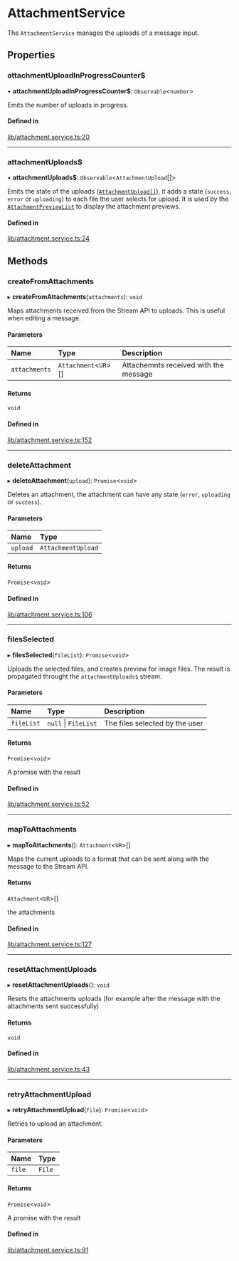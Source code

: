 # AttachmentService

The `AttachmentService` manages the uploads of a message input.

## Properties

### attachmentUploadInProgressCounter$

• **attachmentUploadInProgressCounter$**: `Observable`<`number`\>

Emits the number of uploads in progress.

#### Defined in

[lib/attachment.service.ts:20](https://github.com/GetStream/stream-chat-angular/blob/04a8490/projects/stream-chat-angular/src/lib/attachment.service.ts#L20)

___

### attachmentUploads$

• **attachmentUploads$**: `Observable`<`AttachmentUpload`[]\>

Emits the state of the uploads ([`AttachmentUpload[]`](https://github.com/GetStream/stream-chat-angular/blob/master/projects/stream-chat-angular/src/lib/types.ts)), it adds a state (`success`, `error` or `uploading`) to each file the user selects for upload. It is used by the [`AttachmentPreviewList`](../components/AttachmentPreviewListComponent.mdx) to display the attachment previews.

#### Defined in

[lib/attachment.service.ts:24](https://github.com/GetStream/stream-chat-angular/blob/04a8490/projects/stream-chat-angular/src/lib/attachment.service.ts#L24)

## Methods

### createFromAttachments

▸ **createFromAttachments**(`attachments`): `void`

Maps attachments received from the Stream API to uploads. This is useful when editing a message.

#### Parameters

| Name | Type | Description |
| :------ | :------ | :------ |
| `attachments` | `Attachment`<`UR`\>[] | Attachemnts received with the message |

#### Returns

`void`

#### Defined in

[lib/attachment.service.ts:152](https://github.com/GetStream/stream-chat-angular/blob/04a8490/projects/stream-chat-angular/src/lib/attachment.service.ts#L152)

___

### deleteAttachment

▸ **deleteAttachment**(`upload`): `Promise`<`void`\>

Deletes an attachment, the attachment can have any state (`error`, `uploading` or `success`).

#### Parameters

| Name | Type |
| :------ | :------ |
| `upload` | `AttachmentUpload` |

#### Returns

`Promise`<`void`\>

#### Defined in

[lib/attachment.service.ts:106](https://github.com/GetStream/stream-chat-angular/blob/04a8490/projects/stream-chat-angular/src/lib/attachment.service.ts#L106)

___

### filesSelected

▸ **filesSelected**(`fileList`): `Promise`<`void`\>

Uploads the selected files, and creates preview for image files. The result is propagated throught the `attachmentUploads$` stream.

#### Parameters

| Name | Type | Description |
| :------ | :------ | :------ |
| `fileList` | ``null`` \| `FileList` | The files selected by the user |

#### Returns

`Promise`<`void`\>

A promise with the result

#### Defined in

[lib/attachment.service.ts:52](https://github.com/GetStream/stream-chat-angular/blob/04a8490/projects/stream-chat-angular/src/lib/attachment.service.ts#L52)

___

### mapToAttachments

▸ **mapToAttachments**(): `Attachment`<`UR`\>[]

Maps the current uploads to a format that can be sent along with the message to the Stream API.

#### Returns

`Attachment`<`UR`\>[]

the attachments

#### Defined in

[lib/attachment.service.ts:127](https://github.com/GetStream/stream-chat-angular/blob/04a8490/projects/stream-chat-angular/src/lib/attachment.service.ts#L127)

___

### resetAttachmentUploads

▸ **resetAttachmentUploads**(): `void`

Resets the attachments uploads (for example after the message with the attachments sent successfully)

#### Returns

`void`

#### Defined in

[lib/attachment.service.ts:43](https://github.com/GetStream/stream-chat-angular/blob/04a8490/projects/stream-chat-angular/src/lib/attachment.service.ts#L43)

___

### retryAttachmentUpload

▸ **retryAttachmentUpload**(`file`): `Promise`<`void`\>

Retries to upload an attachment.

#### Parameters

| Name | Type |
| :------ | :------ |
| `file` | `File` |

#### Returns

`Promise`<`void`\>

A promise with the result

#### Defined in

[lib/attachment.service.ts:91](https://github.com/GetStream/stream-chat-angular/blob/04a8490/projects/stream-chat-angular/src/lib/attachment.service.ts#L91)
